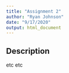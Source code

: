 ```yaml
---
title: "Assignment 2"
author: "Ryan Johnson"
date: "9/17/2020"
output: html_document
---
```


## Description

etc etc